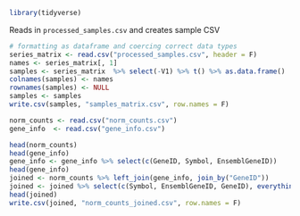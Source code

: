 ```r
library(tidyverse)
```

Reads in `processed_samples.csv` and creates sample CSV
```r
# formatting as dataframe and coercing correct data types
series_matrix <- read.csv("processed_samples.csv", header = F)
names <- series_matrix[, 1] 
samples <- series_matrix  %>% select(-V1) %>% t() %>% as.data.frame() 
colnames(samples) <- names
rownames(samples) <- NULL
samples <- samples 
write.csv(samples, "samples_matrix.csv", row.names = F)
```

```r
norm_counts <- read.csv("norm_counts.csv")
gene_info  <- read.csv("gene_info.csv")

head(norm_counts)
head(gene_info)
gene_info <- gene_info %>% select(c(GeneID, Symbol, EnsemblGeneID))
head(gene_info)
joined <- norm_counts %>% left_join(gene_info, join_by("GeneID"))
joined <- joined %>% select(c(Symbol, EnsemblGeneID, GeneID), everything())
head(joined)
write.csv(joined, "norm_counts_joined.csv", row.names = F)

```


